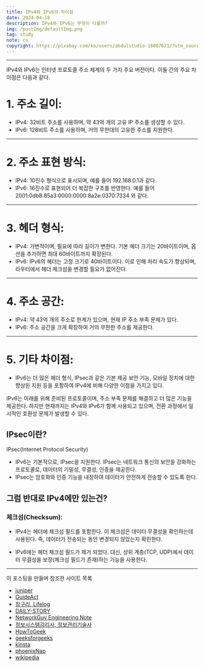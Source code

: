 ```yaml
---
title: IPv4와 IPv6의 차이점
date: 2024-04-18
description: IPv4와 IPv6는 무엇이 다를까?
img: /postImg/defaultImg.png
tag: study
note: cs
copyright: https://pixabay.com/ko/users/abdulstudio-16007621/?utm_source=link-attribution&utm_medium=referral&utm_campaign=image&utm_content=5048215
---
```


---

IPv4와 IPv6는 인터넷 프로토콜 주소 체계의 두 가지 주요 버전이다. 이들 간의 주요 차이점은 다음과 같다.

# 1. 주소 길이:

- IPv4: 32비트 주소를 사용하며, 약 43억 개의 고유 IP 주소를 생성할 수 있다.
- IPv6: 128비트 주소를 사용하며, 거의 무한대의 고유한 주소를 지원한다.

---

# 2. 주소 표현 방식:

- IPv4: 10진수 형식으로 표시되며, 예를 들어 192.168.0.1과 같다.
- IPv6: 16진수로 표현되어 더 복잡한 구조를 반영한다. 예를 들어 2001:0db8:85a3:0000:0000:8a2e:0370:7334 와 같다.

---

# 3. 헤더 형식:

- IPv4: 가변적이며, 필요에 따라 길이가 변한다. 기본 헤더 크기는 20바이트이며, 옵션을 추가하면 최대 60바이트까지 확장된다.
- IPv6: IPv6의 헤더는 고정 크기로 40바이트이다. 이로 인해 처리 속도가 향상되며, 라우터에서 헤더 체크섬을 변경할 필요가 없어진다.

---

# 4. 주소 공간:

- IPv4: 약 43억 개의 주소로 한계가 있으며, 현재 IP 주소 부족 문제가 있다.
- IPv6: 주소 공간을 크게 확장하여 거의 무한한 주소를 제공한다.

---

# 5. 기타 차이점:

- IPv6는 더 많은 헤더 형식, IPsec과 같은 기본 제공 보안 기능, 모바일 장치에 대한 향상된 지원 등을 포함하여 IPv4에 비해 다양한 이점을 가지고 있다.

IPv6는 미래를 위해 준비된 프로토콜이며, 주소 부족 문제를 해결하고 더 많은 기능을 제공한다. 하지만 현재까지는 IPv4와 IPv6가 함께 사용되고 있으며, 전환 과정에서 일시적인 호환성 문제가 발생할 수 있다.

## IPsec이란?

IPsec(Internet Protocol Security)
- IPv6는 기본적으로, IPsec을 지원한다. IPsec는 네트워크 통신의 보안을 강화하는 프로토콜로, 데이터의 기밀성, 무결성, 인증을 제공한다.
- IPsec는 암호화와 인증 기능을 내장하여 데이터가 안전하게 전송할 수 있도록 한다.

## 그럼 반대로 IPv4에만 있는건?

### 체크섬(Checksum):

- IPv4는 헤더에 체크섬 필드를 포함한다. 이 체크섬은 데이터 무결성을 확인하는데 사용된다. 즉, 데이터가 전송되는 동안 변경되지 않았는지 확힌한다.

- IPv6에는 헤더 체크섬 필드가 제거 되었다. 대신, 상위 계층(TCP, UDP)에서 데이터 무결성을 보장(체크섬 필드가 존재)하는 기능을 사용한다.

---

이 포스팅을 만들며 참조한 사이트 목록

- [juniper][juniper]
- [GuideAct][GuideAct]
- [장구리, Lifelog][장구리, Lifelog]
- [DAILY-STORY][DAILY-STORY]
- [NetworkGuy Engineering Note][NetworkGuy Engineering Note]
- [정보시스템감리사, 정보관리기술사][정보시스템감리사, 정보관리기술사]
- [HowToGeek][HowToGeek]
- [geeksforgeeks][geeksforgeeks]
- [kinsta][kinsta]
- [phoenixNap][phoenixNap]
- [wikipedia][wikipedia]

[juniper]: https://www.juniper.net/kr/ko/research-topics/what-is-ipv4-vs-ipv6.html
[GuideAct]: https://yjshin.tistory.com/274
[장구리, Lifelog]: https://m.blog.naver.com/hai0416/221566797342
[DAILY-STORY]: https://dailyonly.tistory.com/entry/IPv4-IPv6-%EC%B0%A8%EC%9D%B4%EC%A0%90%EA%B3%BC-%EC%9E%A5%EB%8B%A8%EC%A0%90-%EC%A0%95%EB%A6%AC
[NetworkGuy Engineering Note]: https://m.blog.naver.com/happy_jhyo/220844812673
[정보시스템감리사, 정보관리기술사]: https://swingswing.tistory.com/232
[HowToGeek]: https://www.howtogeek.com/901201/ipv4-vs-ipv6/
[geeksforgeeks]: https://www.geeksforgeeks.org/differences-between-ipv4-and-ipv6/
[kinsta]: https://kinsta.com/blog/ipv4-vs-ipv6/
[phoenixNap]: https://phoenixnap.com/blog/ipv4-vs-ipv6
[wikipedia]: https://ko.wikipedia.org/wiki/IPv6